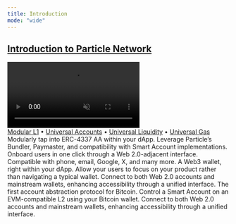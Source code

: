 ```yaml
---
title: Introduction
mode: "wide"
---
```



<a href="/landing/what-is-particle-network">
  <div className="video-container">
    <h2>Introduction to Particle Network</h2>
    <video
      autoPlay
      muted
      loop
      playsInline
      src="/images/waves-bg.mp4"
    ></video>
  </div>
</a>

<div className="chain-abstraction">
  <a href="modular-l1/introduction">Modular L1</a> • 
  <a href="modular-l1/universal-accounts">Universal Accounts</a> • 
  <a href="modular-l1/universal-liquidity">Universal Liquidity</a> • 
  <a href="modular-l1/universal-gas">Universal Gas</a>
</div>

<CardGroup cols={3}>
  <Card title="Account Abstraction" icon="credit-card" href="../api/aa">
    Modularly tap into ERC-4337 AA within your dApp. Leverage Particle’s Bundler, Paymaster, and compatibility with Smart Account implementations.
  </Card>
  <Card title="Particle Auth" icon="shield" href="../api/auth">
    Onboard users in one click through a Web 2.0-adjacent interface. Compatible with phone, email, Google, X, and many more.
  </Card>
  <Card title="Embedded Wallet" icon="wallet" href="../api/wallet">
    A Web3 wallet, right within your dApp. Allow your users to focus on your product rather than navigating a typical wallet.
  </Card>
  <Card title="Particle Connect" icon="link" href="api/connect">
    Connect to both Web 2.0 accounts and mainstream wallets, enhancing accessibility through a unified interface.
  </Card>
  <Card title="BTC Connect" icon="btc" href="../api/btc">
    The first account abstraction protocol for Bitcoin. Control a Smart Account on an EVM-compatible L2 using your Bitcoin wallet.
  </Card>
  <Card title="Web3 Services" icon="webhook" href="../api/web3">
    Connect to both Web 2.0 accounts and mainstream wallets, enhancing accessibility through a unified interface.
  </Card>
</CardGroup>
